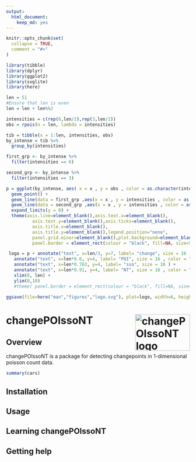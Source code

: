 ```yaml
---
output:
  html_document:
    keep_md: yes
---
```


<!-- README.md is generated from README.Rmd. Please edit that file -->

```r
knitr::opts_chunk$set(
  collapse = TRUE,
  comment = "#>"
)
```

```r

library(tibble)
library(dplyr)
library(ggplot2)
library(svglite)
library(here)

len = 51
#Ensure that len is even
len = len + len%%2

intensities = c(rep(6,len/2),rep(3,len/2))
obs = rpois(n = len, lambda = intensities)

tib = tibble(x = 1:len, intensities, obs)
by_intense = tib %>%
  group_by(intensities)

first_grp <- by_intense %>%
  filter(intensities == 6)

second_grp <- by_intense %>%
  filter(intensities == 3)

p = ggplot(by_intense, aes( x = x , y = obs , color = as.character(intensities) ) ) +
  geom_point() +
  geom_line(data = first_grp ,aes(x = x , y = intensities , color = as.character(intensities) )) +
  geom_line(data = second_grp ,aes(x = x , y = intensities , color = as.character(intensities) )) +
  expand_limits(y = 0) +
  theme(axis.line=element_blank(),axis.text.x=element_blank(),
          axis.text.y=element_blank(),axis.ticks=element_blank(),
          axis.title.x=element_blank(),
          axis.title.y=element_blank(),legend.position="none",
          panel.grid.minor=element_blank(),plot.background=element_blank(),
          panel.border = element_rect(colour = "black", fill=NA, size=5))

 logo = p + annotate("text", x=len/3, y=7, label= "change", size = 16 , color = "#55BCC2" ) + 
   annotate("text", x=len*0.6, y=4, label= "POI", size = 16 , color = "coral1" ) +
   annotate("text", x=len*0.763, y=4, label= "sso", size = 16 ) + 
   annotate("text", x=len*0.91, y=4, label= "NT", size = 16 , color = "coral1") +
   xlim(8, len) +
   ylim(0,10) 
   #theme( panel.border = element_rect(colour = "black", fill=NA, size=5) )
   
ggsave(file=here("man","figures","logo.svg"), plot=logo, width=6, height=4)
```

# changePOIssoNT <img src="man/figures/logo.svg" align="right" alt="changePOIssoNT logo" width="150" height="100" />


## Overview

changePOIssoNT is a package for detecting changepoints in 1-dimensional poisson count data.

```r
summary(cars)
```

## Installation


## Usage


## Learning changePOIssoNT


## Getting help



